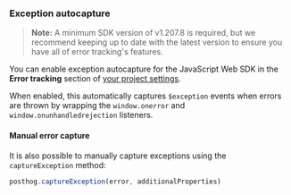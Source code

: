 ### Exception autocapture

> **Note:** A minimum SDK version of v1.207.8 is required, but we recommend keeping up to date with the latest version to ensure you have all of error tracking's features.

You can enable exception autocapture for the JavaScript Web SDK in the **Error tracking** section of [your project settings](https://us.posthog.com/settings/project-error-tracking#exception-autocapture). 

When enabled, this automatically captures `$exception` events when errors are thrown by wrapping the `window.onerror` and `window.onunhandledrejection` listeners.

#### Manual error capture

It is also possible to manually capture exceptions using the `captureException` method:

```js
posthog.captureException(error, additionalProperties)
```
